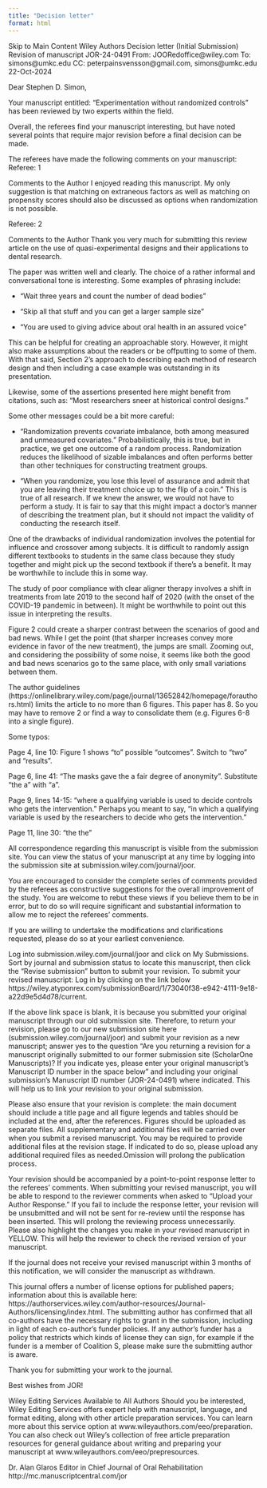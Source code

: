 ```yaml
---
title: "Decision letter"
format: html
---
```

Skip to Main Content
Wiley Authors
Decision letter (Initial Submission)
Revision of manuscript JOR-24-0491
From:	JOORedoffice@wiley.com
To:	simons@umkc.edu
CC:	peterpainsvensson@gmail.com, simons@umkc.edu
22-Oct-2024

Dear Stephen D. Simon,

Your manuscript entitled: "Experimentation without randomized controls" has been reviewed by two experts within the field.

Overall, the referees find your manuscript interesting, but have noted several points that require major revision before a final decision can be made.

The referees have made the following comments on your manuscript:
Referee: 1

Comments to the Author
I enjoyed reading this manuscript. My only suggestion is that matching on extraneous factors as well as matching on propensity scores should also be discussed as options when randomization is not possible.

Referee: 2

Comments to the Author
Thank you very much for submitting this review article on the use of quasi-experimental designs and their applications to dental research.

The paper was written well and clearly. The choice of a rather informal and conversational tone is interesting. Some examples of phrasing include:

* "Wait three years and count the number of dead bodies"

* "Skip all that stuff and you can get a larger sample size"

* "You are used to giving advice about oral health in an assured voice"

This can be helpful for creating an approachable story. However, it might also make assumptions about the readers or be offputting to some of them. With that said, Section 2's approach to describing each method of research design and then including a case example was outstanding in its presentation.

Likewise, some of the assertions presented here might benefit from citations, such as: "Most researchers sneer at historical control designs."

Some other messages could be a bit more careful:

* "Randomization prevents covariate imbalance, both among measured and unmeasured covariates." Probabilistically, this is true, but in practice, we get one outcome of a random process. Randomization reduces the likelihood of sizable imbalances and often performs better than other techniques for constructing treatment groups.

* "When you randomize, you lose this level of assurance and admit that you are leaving their treatment choice up to the flip of a coin." This is true of all research. If we knew the answer, we would not have to perform a study. It is fair to say that this might impact a doctor's manner of describing the treatment plan, but it should not impact the validity of conducting the research itself.

One of the drawbacks of individual randomization involves the potential for influence and crossover among subjects. It is difficult to randomly assign different textbooks to students in the same class because they study together and might pick up the second textbook if there's a benefit. It may be worthwhile to include this in some way.

The study of poor compliance with clear aligner therapy involves a shift in treatments from late 2019 to the second half of 2020 (with the onset of the COVID-19 pandemic in between). It might be worthwhile to point out this issue in interpreting the results.

Figure 2 could create a sharper contrast between the scenarios of good and bad news. While I get the point (that sharper increases convey more evidence in favor of the new treatment), the jumps are small. Zooming out, and considering the possibility of some noise, it seems like both the good and bad news scenarios go to the same place, with only small variations between them.

The author guidelines (https://onlinelibrary.wiley.com/page/journal/13652842/homepage/forauthors.html) limits the article to no more than 6 figures. This paper has 8. So you may have to remove 2 or find a way to consolidate them (e.g. Figures 6-8 into a single figure).

Some typos:

Page 4, line 10: Figure 1 shows "to" possible "outcomes". Switch to "two" and "results".

Page 6, line 41: "The masks gave the a fair degree of anonymity". Substitute "the a" with "a".

Page 9, lines 14-15: "where a qualifying variable is used to decide controls who gets the intervention." Perhaps you meant to say, "in which a qualifying variable is used by the researchers to decide who gets the intervention."

Page 11, line 30: "the the"

All correspondence regarding this manuscript is visible from the submission site. You can view the status of your manuscript at any time by logging into the submission site at submission.wiley.com/journal/joor.

You are encouraged to consider the complete series of comments provided by the referees as constructive suggestions for the overall improvement of the study.
You are welcome to rebut these views if you believe them to be in error, but to do so will require significant and substantial information to allow me to reject the referees' comments.

If you are willing to undertake the modifications and clarifications requested, please do so at your earliest convenience.

Log into submission.wiley.com/journal/joor and click on My Submissions. Sort by journal and submission status to locate this manuscript, then click the “Revise submission” button to submit your revision. To submit your revised manuscript: Log in by clicking on the link below https://wiley.atyponrex.com/submissionBoard/1/73040f38-e942-4111-9e18-a22d9e5d4d78/current.

If the above link space is blank, it is because you submitted your original manuscript through our old submission site. Therefore, to return your revision, please go to our new submission site here (submission.wiley.com/journal/joor) and submit your revision as a new manuscript; answer yes to the question “Are you returning a revision for a manuscript originally submitted to our former submission site (ScholarOne Manuscripts)? If you indicate yes, please enter your original manuscript’s Manuscript ID number in the space below” and including your original submission's Manuscript ID number (JOR-24-0491) where indicated. This will help us to link your revision to your original submission.

Please also ensure that your revision is complete: the main document should include a title page and all figure legends and tables should be included at the end, after the references. Figures should be uploaded as separate files.
All supplementary and additional files will be carried over when you submit a revised manuscript. You may be required to provide additional files at the revision stage. If indicated to do so, please upload any additional required files as needed.Omission will prolong the publication process.

Your revision should be accompanied by a point-to-point response letter to the referees' comments. When submitting your revised manuscript, you will be able to respond to the reviewer comments when asked to “Upload your Author Response.” If you fail to include the response letter, your revision will be unsubmitted and will not be sent for re-review until the response has been inserted. This will prolong the reviewing process unnecessarily.
Please also highlight the changes you make in your revised manuscript in YELLOW. This will help the reviewer to check the revised version of your manuscript.

If the journal does not receive your revised manuscript within 3 months of this notification, we will consider the manuscript as withdrawn.

This journal offers a number of license options for published papers; information about this is available here: https://authorservices.wiley.com/author-resources/Journal-Authors/licensing/index.html. The submitting author has confirmed that all co-authors have the necessary rights to grant in the submission, including in light of each co-author’s funder policies. If any author’s funder has a policy that restricts which kinds of license they can sign, for example if the funder is a member of Coalition S, please make sure the submitting author is aware.

Thank you for submitting your work to the journal.

Best wishes from JOR!

Wiley Editing Services Available to All Authors
Should you be interested, Wiley Editing Services offers expert help with manuscript, language, and format editing, along with other article preparation services. You can learn more about this service option at www.wileyauthors.com/eeo/preparation. You can also check out Wiley’s collection of free article preparation resources for general guidance about writing and preparing your manuscript at www.wileyauthors.com/eeo/prepresources.

Dr. Alan Glaros
Editor in Chief
Journal of Oral Rehabilitation
http://mc.manuscriptcentral.com/jor